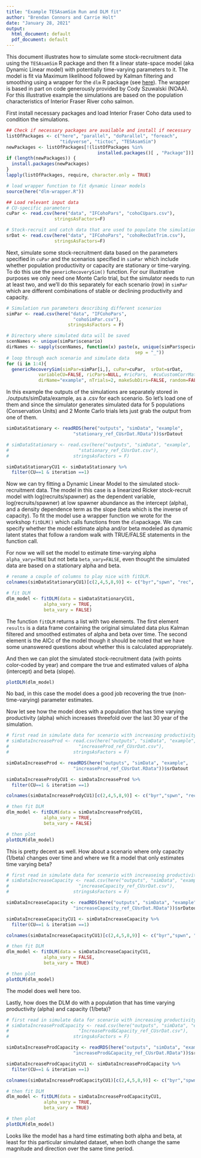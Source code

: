 ```yaml
---
title: "Example TESAsamSim Run and DLM fit"
author: "Brendan Connors and Carrie Holt"
date: "January 28, 2021"
output:
  html_document: default
  pdf_document: default
---
```


This document illustrates how to simulate some stock-recruitment data using the `TESAsamSim` R package and then fit a linear state-space model (aka Dynamic Linear model) with potentially time-varying parameters to it. The model is fit via Maximum likelihood followed by Kalman filtering and smoothing using a wrapper for the `dlm` R package (see [here](https://cran.r-project.org/web/packages/dlm/index.html)). The wrapper is based in part on code generously provided by Cody Szuwalski (NOAA). For this illustrative example the simulations are based on the population characteristics of Interior Fraser River coho salmon.


First install necessary packages and load Interior Fraser Coho data used to condition the simulations. 
```r
## Check if necessary packages are available and install if necessary
listOfPackages <- c("here", "parallel", "doParallel", "foreach", 
                    "tidyverse", "tictoc", "TESAsamSim")
newPackages <- listOfPackages[!(listOfPackages %in% 
                                  installed.packages()[ , "Package"])]
if (length(newPackages)) {
  install.packages(newPackages)
}
lapply(listOfPackages, require, character.only = TRUE)

# load wrapper function to fit dynamic linear models
source(here("dlm-wrapper.R"))

## Load relevant input data
# CU-specific parameters
cuPar <- read.csv(here("data", "IFCohoPars", "cohoCUpars.csv"),
                  stringsAsFactors=F)

# Stock-recruit and catch data that are used to populate the simulation priming/conditioning period
srDat <- read.csv(here("data", "IFCohoPars", "cohoRecDatTrim.csv"),
                  stringsAsFactors=F)

```

Next, simulate some stock-recruitment data based on the parameters specified in `cuPar` and the scenarios specified in `simPar` which include whether population productivity or capacity are stationary or time-varying. To do this  use the `genericRecoverySim()` function. For our illustrative purposes we only need one Monte Carlo trial, but the simulator needs to run at least two, and we'll do this separately for each scenario (row) in `simPar` which are different combinations of stable or declining productivity and capacity.

```r
# Simulation run parameters describing different scenarios
simPar <- read.csv(here("data", "IFCohoPars",
                         "cohoSimPar.csv"),
                       stringsAsFactors = F)

# Directory where simulated data will be saved
scenNames <- unique(simPar$scenario)
dirNames <- sapply(scenNames, function(x) paste(x, unique(simPar$species),
                                                sep = "_"))
# loop through each scenario and simulate data
for (i in 1:4){
  genericRecoverySim(simPar=simPar[i,], cuPar=cuPar,  srDat=srDat,
            variableCU=FALSE, ricPars=NULL, #ricPars,  #cuCustomCorrMat = cuCustomCorrMat,
            dirName="example", nTrials=2, makeSubDirs=FALSE, random=FALSE)}


```

In this example the outputs of the simulations are separately stored in ./outputs/simData/example, as a .csv for each scenario. So let's load one of them and since the simulator generates simulated data for 5 populations (Conservation Units) and 2 Monte Carlo trials lets just grab the output from one of them.

```r
simDataStationary <- readRDS(here("outputs", "simData", "example",
                         "stationary_ref_CUsrDat.RData"))$srDatout

# simDataStationary <- read.csv(here("outputs", "simData", "example",
#                          "stationary_ref_CUsrDat.csv"),
#                        stringsAsFactors = F)

simDataStationaryCU1 <- simDataStationary %>% 
  filter(CU==1 & iteration ==1)

```
Now we can try fitting a Dynamic Linear Model to the simulated stock-recruitment data. The model in this case is a linearized Ricker stock-recruit model with log(recruits/spawner) as the dependent variable, log(recruits/spawner) at low spawner abundance as the intercept (alpha), and a density dependence term as the slope (beta which is the inverse of capacity). To fit the model use a wrapper function we wrote for the workshop `fitDLM()` which calls functions from the `dlm`package. We can specify whether the model estimate alpha and/or beta modeled as dynamic latent states that follow a random walk with TRUE/FALSE statements in the function call. 

For now we will set the model to estimate time-varying alpha `alpha_vary=TRUE` but not beta `beta_vary=FALSE`, even thought the simulated data are based on a stationary alpha and beta.

```r
# rename a couple of columns to play nice with fitDLM. 
colnames(simDataStationaryCU1)[c(2,4,5,8,9)] <- c("byr","spwn", "rec", "alpha_true", "beta_true")

# fit DLM
dlm_model <- fitDLM(data = simDataStationaryCU1,
              alpha_vary = TRUE,
              beta_vary = FALSE)

```

The function `fitDLM` returns a list with two elements. The first element `results` is a data frame containing the original simulated data plus Kalman filtered and smoothed estimates of alpha and beta over time. The second element is the AICc of the model though it should be noted that we have some unanswered questions about whether this is calculated appropriately.  

And then we can plot the simulated stock-recruitment data (with points color-coded by year) and compare the true and estimated values of alpha (intercept) and beta (slope). 

```r
plotDLM(dlm_model)
```

No bad, in this case the model does a good job recovering the true (non-time-varying) parameter estimates. 

Now let see how the model does with a population that has time varying productivity (alpha) which increases threefold over the last 30 year of the simulation. 

```r

# first read in simulate data for scenario with increasing productivity
# simDataIncreaseProd <- read.csv(here("outputs", "simData", "example",
#                          "increaseProd_ref_CUsrDat.csv"),
#                        stringsAsFactors = F)

simDataIncreaseProd <- readRDS(here("outputs", "simData", "example",
                         "increaseProd_ref_CUsrDat.RData"))$srDatout

simDataIncreaseProdyCU1 <- simDataIncreaseProd %>% 
  filter(CU==1 & iteration ==1)

colnames(simDataIncreaseProdyCU1)[c(2,4,5,8,9)] <- c("byr","spwn", "rec", "alpha_true", "beta_true")

# then fit DLM
dlm_model <- fitDLM(data = simDataIncreaseProdyCU1,
              alpha_vary = TRUE,
              beta_vary = FALSE)

# then plot
plotDLM(dlm_model)
```

This is pretty decent as well. How about a scenario where only capacity (1/beta) changes over time and where we fit a model that only estimates time varying beta?  

```r

# first read in simulate data for scenario with increaseing productivity
# simDataIncreaseCapacity <- read.csv(here("outputs", "simData", "example",
#                          "increaseCapacity_ref_CUsrDat.csv"),
#                        stringsAsFactors = F)

simDataIncreaseCapacity <- readRDS(here("outputs", "simData", "example",
                         "increaseCapacity_ref_CUsrDat.RData"))$srDatout

simDataIncreaseCapacityCU1 <- simDataIncreaseCapacity %>% 
  filter(CU==1 & iteration ==1)

colnames(simDataIncreaseCapacityCU1)[c(2,4,5,8,9)] <- c("byr","spwn", "rec", "alpha_true", "beta_true")

# then fit DLM
dlm_model <- fitDLM(data = simDataIncreaseCapacityCU1,
              alpha_vary = FALSE,
              beta_vary = TRUE)

# then plot
plotDLM(dlm_model)
```

The model does well here too. 

Lastly, how does the DLM do with a population that has time varying productivity (alpha) and capacity (1/beta)?  

```r

# first read in simulate data for scenario with increasing productivity and capacity
# simDataIncreaseProdCapacity <- read.csv(here("outputs", "simData", "example",
#                          "IncreaseProd&Capacity_ref_CUsrDat.csv"),
#                        stringsAsFactors = F)

simDataIncreaseProdCapacity <- readRDS(here("outputs", "simData", "example",
                         "increaseProd&Capacity_ref_CUsrDat.RData"))$srDatout

simDataIncreaseProdCapacityCU1 <- simDataIncreaseProdCapacity %>% 
  filter(CU==1 & iteration ==1)

colnames(simDataIncreaseProdCapacityCU1)[c(2,4,5,8,9)] <- c("byr","spwn", "rec", "alpha_true", "beta_true")

# then fit DLM
dlm_model <- fitDLM(data = simDataIncreaseProdCapacityCU1,
              alpha_vary = TRUE,
              beta_vary = TRUE)

# then plot
plotDLM(dlm_model)
```

Looks like the model has a hard time estimating both alpha and beta, at least for this particular simulated dataset, when both change the same magnitude and direction over the same time period.  





















